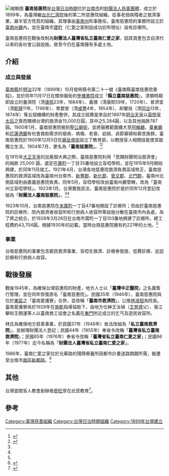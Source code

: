 [[File:臺南慈惠院本館.jpg|缩略图]]
'''臺南慈惠院'''是[[台灣日治時期|台灣日治時期]]位於[[台南市|台南市]]的[[財團法人|財團法人]][[慈善團體|慈善團體]]，成立於1899年，為臺灣繼[[台北仁濟院|台北仁濟院]]後的第二所慈惠院組織，從事老弱病殘者之救濟事業，屬半官方性質的組織，其理事由[[臺南州|臺南州]]知事擔任。臺南慈惠院的事務所設立於[[臺南州廳|臺南州廳]]內，並在臺南市[[寶町_(台南市)|寶町]]（仁愛之家附設成功診所現址）設有診療所。

臺南慈惠院在戰後改制為'''財團法人臺灣省私立臺南仁愛之家'''，因其資產包含自清代以來的各社會公益設施，故至今仍在臺南擁有多處土地。

== 介紹 ==

=== 成立與發展 ===
[[臺南縣_(日治時期)|臺南縣]]於[[明治|明治]]32年（1899年）10月發佈縣令第二十一號《臺南縣臺南慈惠院章程》，並於同年11月17日在關帝廟街的[[奎樓書院|奎樓書院]]成立「'''縣立臺南慈惠院'''」，清領時期即設立的養濟院（清[[康熙|康熙]]23年，1684年）、義塚（清康熙59年，1720年）、普濟堂（清[[乾隆|乾隆]]11年，1746年）、育嬰堂（清[[咸豐|咸豐]]4年，1854年）、卹嫠局（清[[同治|同治]]13年，1874年）等五個機構的財產整併。其成立經費是來自於1897年[[明治天皇|明治天皇]]以[[英照皇太后|英照皇太后]]之喪而賜頒台灣的救濟金15,000日圓，其中之5,284圓，以及其他捐款787圓。1900年1月，臺南慈惠院搬到[[八協境聖公廟|聖公廟街]]，並將服務範圍擴大至[[阿緱廳|阿緱廳]]、[[臺東廳|臺東廳]]和[[花蓮港廳|花蓮港廳]]有社會救助需求的廢疾、病傷、老衰、幼弱、貞節寡婦和窮苦族群。臺南慈惠院於1900年12月5日在[[臺南東嶽殿|廟岳帝街]]設立了教育部，以教授盲人相關技能使其能獨立生活。1904年7月，更名為「'''臺南慈惠院'''」。<ref name=":0">{{Cite book|title=臺南慈惠院要覽|last=臺南慈惠院|first=|publisher=|year=1930-02-15|isbn=|location=|pages=}}</ref><ref name=":1">{{Cite book|title=臺南州社會事業概要|last=臺南州廳|first=|publisher=|year=1926-01-10|isbn=|location=|pages=}}</ref>

在1915年[[大正天皇|大正天皇]]的加冕御大典之際，臺南慈惠院利用「恩賜財團明治救濟會」的捐款 25,000 圓，選定在[[壽町_(台南市)|壽町]]一丁目35番地設立盲啞學校，並在1915年9月開始興建，於同年11月竣工。1921年4月，台灣各地慈惠院救濟負責區域修正，臺南慈惠院的救濟區域改為臺南州台南市、[[新豐郡|新豐郡]]、[[新化郡|新化郡]]、[[曾文郡|曾文郡]]、[[北門郡|北門郡]]，臺南州北側區域則由嘉義慈惠院負責。同年5月，盲啞學校改由臺南州廳管轄，改為「臺南州立盲啞學校」。1923年1月，台灣實施民法，臺南慈惠院於是於同年12月登記改組為「'''財團法人臺南慈惠院'''」。<ref name=":0" /><ref name=":1" />

1923年10月，台南慈惠院在[[末廣町_(臺南市)|末廣町]]一丁目47番地開設了診療所；但由於臺南慈惠院的診療所、院內救濟者收容所和行旅病人收容所等設施分散在臺南市內各處，為了將之統合，於1928年3月26日在台南市寶町一丁目103番地興建了診療所，總工程費約43,704圓。根據1930年的記載，當時台南慈惠院擁有約221甲的土地。<ref name=":0" />

=== 事業 ===
台南慈惠院的事業包含窮民救濟事業、盲啞生救濟、診療券發放、低費診療、巡迴診療和行旅病人收容。

== 戰後發展 ==
戰後1945年，為確保台灣慈惠院的財產，地方人士以「'''臺灣中正醫院'''」之名義暫行管理，並在同年恢復原名「臺南慈惠院」。民國35年（1946年），臺南慈惠院與位於[[東區_(臺南市)|東區]]之「臺南愛護寮」合併，並改稱「'''臺南市救濟院'''」，公推[[林淑桓|林淑桓]]為院長。臺南愛護寮係於1928年在[[施乾|施乾]]指導協助下，由地方仕紳王汝禎（[[王育德|王育德]]父）、張江攀和王開運等人以臺南商工協會之名義在[[迎春門_(臺南市)|東門]]附近成立的乞丐及遊民收容所。

林氏為確保地方慈善事業，於民國37年（1948年）依法改組為「'''私立臺南救濟院'''」，並辦理財團法人登記；民國44年（1955年）奉省令改稱「'''臺灣省私立臺南救濟院'''」；民國65年（1976年）奉省令改稱「'''臺灣省私立臺南仁愛之家'''」；民國66年（1977年）迄今名稱為「'''財團法人臺灣省私立臺南仁愛之家'''」。

1986年，臺南仁愛之家位於光華路的殘障療養所因都市計畫道路開闢所需，搬遷至台南市[[南區_(臺南市)|南區]][[新絲路模特機構|新都路]]。<ref>{{Cite book|title=非營利組織人力資源管理與組織變革相關性之研究─以「財團法人台灣省私立台南仁愛之家」為例|last=許|first=榮宗|publisher=國立中山大學傳播管理研究所|year=|isbn=|location=|pages=}}</ref>

== 其他 ==
台灣首間盲人教會創辦者[[廖旺|廖旺]]曾在此受教育<ref name="廖明惠">{{cite journal|author=廖明惠|url=http://www.laijohn.com/archives/pc/Liau/Liau,Ong/biog/Liau,Bhui.htm|title=〈眼失明心光明 盲人教會創辦者廖旺〉|journal=《[[台灣教會公報|台灣教會公報]]》|issue=第3002期|date=2009-09-07|accessdate=2016-05-29|publisher=台灣教會公報社|location=台灣|language=zh-tw|archive-date=2016-08-02|archive-url=https://web.archive.org/web/20160802225605/http://www.laijohn.com/archives/pc/Liau/Liau,Ong/biog/Liau,Bhui.htm|dead-url=no}}</ref>。

==參考==
{{reflist}}

[[Category:臺灣慈善組織|Category:臺灣慈善組織]]
[[Category:台灣日治時期組織|Category:台灣日治時期組織]]
[[Category:1899年台灣建立|Category:1899年台灣建立]]